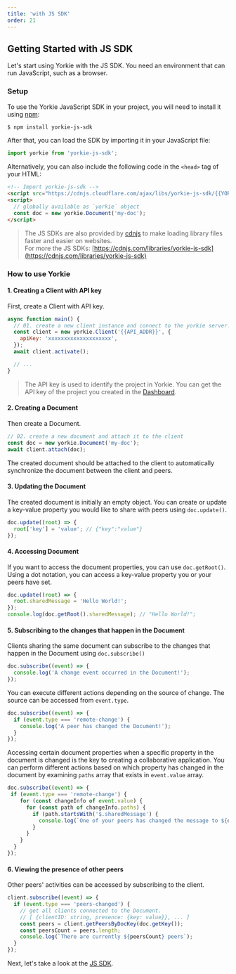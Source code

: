 ```yaml
---
title: 'with JS SDK'
order: 21
---
```


## Getting Started with JS SDK

Let's start using Yorkie with the JS SDK. You need an environment that can run JavaScript, such as a browser.

### Setup

To use the Yorkie JavaScript SDK in your project, you will need to install it using [npm](https://www.npmjs.com/package/yorkie-js-sdk):

```bash
$ npm install yorkie-js-sdk
```
After that, you can load the SDK by importing it in your JavaScript file:

```js
import yorkie from 'yorkie-js-sdk';
```

Alternatively, you can also include the following code in the `<head>` tag of your HTML:

```html
<!-- Import yorkie-js-sdk -->
<script src="https://cdnjs.cloudflare.com/ajax/libs/yorkie-js-sdk/{{YORKIE_JS_VERSION}}/yorkie-js-sdk.js"></script>
<script>
  // globally available as `yorkie` object
  const doc = new yorkie.Document('my-doc');
</script>
```

> The JS SDKs are also provided by [cdnjs](https://cdnjs.com) to make loading library files faster and easier on websites.<br/>For more the JS SDKs: [https://cdnjs.com/libraries/yorkie-js-sdk](https://cdnjs.com/libraries/yorkie-js-sdk)

### How to use Yorkie

#### 1. Creating a Client with API key

First, create a Client with API key.

```js
async function main() {
  // 01. create a new client instance and connect to the yorkie server.
  const client = new yorkie.Client('{{API_ADDR}}', {
    apiKey: 'xxxxxxxxxxxxxxxxxxxx',
  });
  await client.activate();

  // ...
}
```

> The API key is used to identify the project in Yorkie. You can get the API key of the project you created in the [Dashboard]({{DASHBOARD_PATH}}).

#### 2. Creating a Document

Then create a Document.

```js
// 02. create a new document and attach it to the client
const doc = new yorkie.Document('my-doc');
await client.attach(doc);
```

The created document should be attached to the client to automatically synchronize the document between the client and peers.

#### 3. Updating the Document

The created document is initially an empty object. You can create or update a key-value property you would like to share with peers using `doc.update()`.

```js
doc.update((root) => {
  root['key'] = 'value'; // {"key":"value"}
});
```

#### 4. Accessing Document

If you want to access the document properties, you can use `doc.getRoot()`. Using a dot notation, you can access a key-value property you or your peers have set.

```js
doc.update((root) => {
  root.sharedMessage = 'Hello World!';
});
console.log(doc.getRoot().sharedMessage); // "Hello World!";
```

#### 5. Subscribing to the changes that happen in the Document

Clients sharing the same document can subscribe to the changes that happen in the Document using `doc.subscribe()`

```js
doc.subscribe((event) => {
  console.log('A change event occurred in the Document!');
});
```

You can execute different actions depending on the source of change. The source can be accessed from `event.type`.

```js
doc.subscribe((event) => {
  if (event.type === 'remote-change') {
    console.log('A peer has changed the Document!');
  }
});
```

Accessing certain document properties when a specific property in the document is changed is the key to creating a collaborative application. You can perform different actions based on which property has changed in the document by examining `paths` array that exists in `event.value` array.

```js
doc.subscribe((event) => {
 if (event.type === 'remote-change') {
    for (const changeInfo of event.value) {
      for (const path of changeInfo.paths) {
        if (path.startsWith('$.sharedMessage') {
          console.log(`One of your peers has changed the message to ${doc.getRoot().sharedMessage}`)
        }
      }
    }
  }
});
```

#### 6. Viewing the presence of other peers

Other peers' activities can be accessed by subscribing to the client.

```js
client.subscribe((event) => {
  if (event.type === 'peers-changed') {
    // get all clients connected to the Document.
    // [ {clientID: string, presence: {key: value}}, ... ]
    const peers = client.getPeersByDocKey(doc.getKey());
    const peersCount = peers.length;
    console.log(`There are currently ${peersCount} peers`);
  }
});
```

Next, let's take a look at the [JS SDK](/docs/js-sdk).

